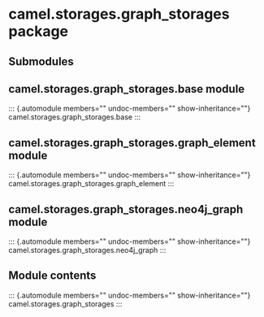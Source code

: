 # camel.storages.graph_storages package

## Submodules

## camel.storages.graph_storages.base module

::: {.automodule members="" undoc-members="" show-inheritance=""}
camel.storages.graph_storages.base
:::

## camel.storages.graph_storages.graph_element module

::: {.automodule members="" undoc-members="" show-inheritance=""}
camel.storages.graph_storages.graph_element
:::

## camel.storages.graph_storages.neo4j_graph module

::: {.automodule members="" undoc-members="" show-inheritance=""}
camel.storages.graph_storages.neo4j_graph
:::

## Module contents

::: {.automodule members="" undoc-members="" show-inheritance=""}
camel.storages.graph_storages
:::
